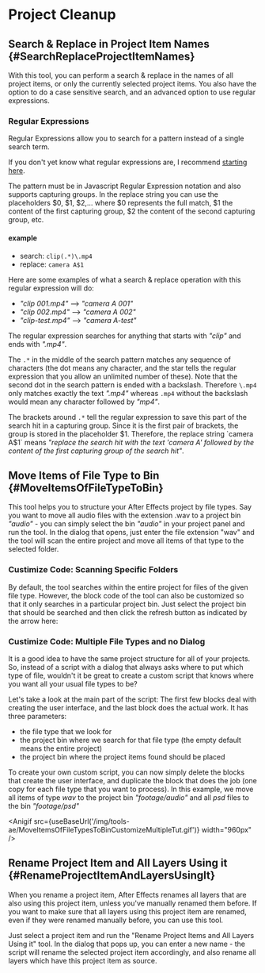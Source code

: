 


# Project Cleanup

## Search & Replace in Project Item Names {#SearchReplaceProjectItemNames}

<RetinaImg src="/img/tools-ae/searchReplaceProjectItemsUI.png" alt="batch rename project items in Adobe After Effects"/>

With this tool, you can perform a search & replace in the names of all project items, or only the currently selected project items.
You also have the option to do a case sensitive search, and an advanced option to use regular expressions.

### Regular Expressions

Regular Expressions allow you to search for a pattern instead of a single search term. 

If you don't yet know what regular expressions are, I recommend [starting here](https://www.regular-expressions.info/).

The pattern must be in Javascript Regular Expression notation and also supports capturing groups. In the replace string you can use the placeholders $0, $1, $2,... where $0 represents the full match, $1 the content of the first capturing group, $2 the content of the second capturing group, etc.

#### example

- search: `clip(.*)\.mp4`
- replace: `camera A$1`

Here are some examples of what a search & replace operation with this regular expression will do:
- *"clip 001.mp4"* --> *"camera A 001"* 
- *"clip 002.mp4"* --> *"camera A 002"* 
- *"clip-test.mp4"* --> *"camera A-test"* 

The regular expression searches for anything that starts with *"clip"* and ends with *".mp4"*.

The `.*` in the middle of the search pattern matches any sequence of characters (the dot means any character, and the star tells the regular expression that you allow an unlimited number of these). Note that the second dot in the search pattern is ended with a backslash. Therefore `\.mp4` only matches exactly the text *".mp4"* whereas `.mp4` without the backslash would mean any character followed by *"mp4"*.

The brackets around `.*` tell the regular expression to save this part of the search hit in a capturing group. Since it is the first pair of brackets, the group is stored in the placeholder $1. Therefore, the replace string `camera A$1` means *"replace the search hit with the text 'camera A' followed by the content of the first capturing group of the search hit"*.

## Move Items of File Type to Bin {#MoveItemsOfFileTypeToBin}

This tool helps you to structure your After Effects project by file types.
Say you want to move all audio files with the extension .wav to a project bin *"audio"* - you can simply select the bin *"audio"* in your project panel and run the tool. In the dialog that opens, just enter the file extension "wav" and the tool will scan the entire project and move all items of that type to the selected folder.

<RetinaImg src="/img/tools-ae/MoveItemsOfFileTypesToBinUI.png" alt="Ae Script: Group Project Items by 
Type"/>

### Custimize Code: Scanning Specific Folders

By default, the tool searches within the entire project for files of the given file type. However, the block code of the tool can also be customized so that it only searches in a particular project bin. Just select the project bin that should be searched and then click the refresh button as indicated by the arrow here:

<RetinaImg src="/img/tools-ae/MoveItemsOfFileTypesToBinCustomizeBin.png" alt="custimize to only search in a particular project bin"/>

### Custimize Code: Multiple File Types and no Dialog

It is a good idea to have the same project structure for all of your projects. So, instead of a script with a dialog that always asks where to put which type of file, wouldn't it be great to create a custom script that knows where you want all your usual file types to be?

Let's take a look at the main part of the script:
<RetinaImg src="/img/tools-ae/MoveItemsOfFileTypesToBinCustomizeMultiple1.png" alt="custimize to only search in a particular project bin"/>
The first few blocks deal with creating the user interface, and the last block does the actual work. It has three parameters:
- the file type that we look for
- the project bin where we search for that file type (the empty default means the entire project)
- the project bin where the project items found should be placed

To create your own custom script, you can now simply delete the blocks that create the user interface, and 
duplicate the block that does the job (one copy for each file type that you want to process). In this example, we move all items of type *wav* to the project bin *"footage/audio"* and all *psd* files to the bin *"footage/psd"*

<Anigif src={useBaseUrl('/img/tools-ae/MoveItemsOfFileTypesToBinCustomizeMultipleTut.gif')} width="960px" />



## Rename Project Item and All Layers Using it {#RenameProjectItemAndLayersUsingIt}

When you rename a project item, After Effects renames all layers that are also using this project item, unless you've manually renamed them before. If you want to make sure that all layers using this project item are renamed, even if they were renamed manually before, you can use this tool.

<RetinaImg src="/img/tools-ae/renameProjectItemAndLayersUsingIt.png" alt="rename project item and layers using it"/>

Just select a project item and run the "Rename Project Items and All Layers Using it" tool. In the dialog that pops up, you can enter a new name - the script will rename the selected project item accordingly, and also rename all layers which have this project item as source.

